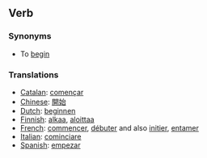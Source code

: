 ==Verb==

===Synonyms===

*To [[begin]]

===Translations===

*[[Catalan]]: [[començar]]
*[[Chinese]]: [[開始]]
*[[Dutch]]: [[beginnen]]
*[[Finnish]]: [[alkaa]], [[aloittaa]]
*[[French]]: [[commencer]], [[débuter]] and also [[initier]], [[entamer]]  
*[[Italian]]: [[cominciare]]
*[[Spanish]]: [[empezar]]